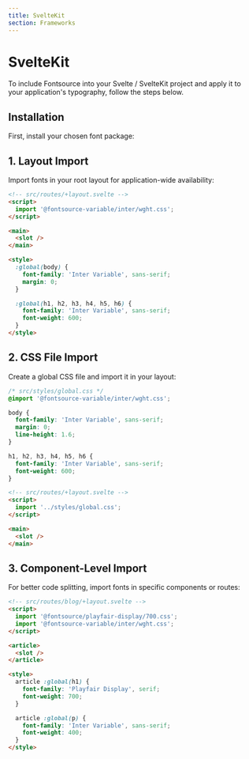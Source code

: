 ```yaml
---
title: SvelteKit
section: Frameworks
---
```


# SvelteKit

To include Fontsource into your Svelte / SvelteKit project and apply it to your application's typography, follow the steps below.

## Installation

First, install your chosen font package:

<PackageManagerCode cmd="@fontsource-variable/inter" />

## 1. Layout Import

Import fonts in your root layout for application-wide availability:

```html
<!-- src/routes/+layout.svelte -->
<script>
  import '@fontsource-variable/inter/wght.css';
</script>

<main>
  <slot />
</main>

<style>
  :global(body) {
    font-family: 'Inter Variable', sans-serif;
    margin: 0;
  }

  :global(h1, h2, h3, h4, h5, h6) {
    font-family: 'Inter Variable', sans-serif;
    font-weight: 600;
  }
</style>
```

## 2. CSS File Import

Create a global CSS file and import it in your layout:

```css
/* src/styles/global.css */
@import '@fontsource-variable/inter/wght.css';

body {
  font-family: 'Inter Variable', sans-serif;
  margin: 0;
  line-height: 1.6;
}

h1, h2, h3, h4, h5, h6 {
  font-family: 'Inter Variable', sans-serif;
  font-weight: 600;
}
```

```html
<!-- src/routes/+layout.svelte -->
<script>
  import '../styles/global.css';
</script>

<main>
  <slot />
</main>
```

## 3. Component-Level Import

For better code splitting, import fonts in specific components or routes:

```html
<!-- src/routes/blog/+layout.svelte -->
<script>
  import '@fontsource/playfair-display/700.css';
  import '@fontsource-variable/inter/wght.css';
</script>

<article>
  <slot />
</article>

<style>
  article :global(h1) {
    font-family: 'Playfair Display', serif;
    font-weight: 700;
  }

  article :global(p) {
    font-family: 'Inter Variable', sans-serif;
    font-weight: 400;
  }
</style>
```
